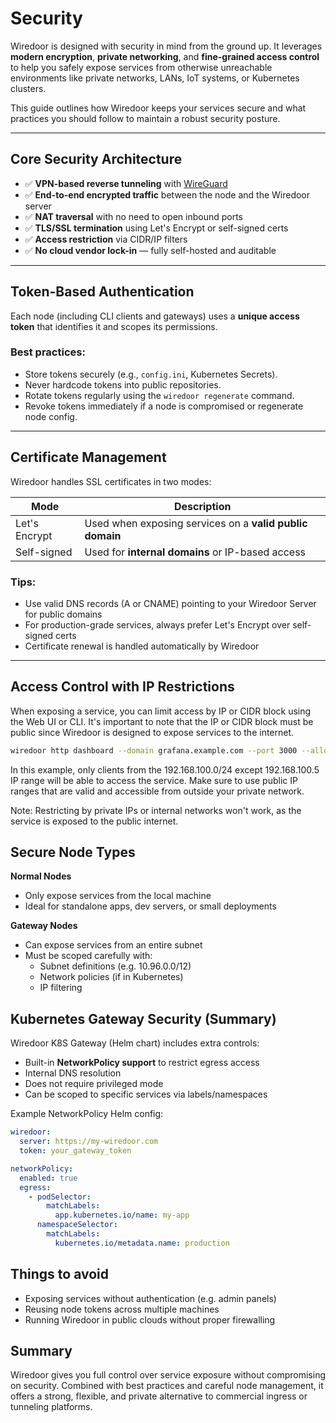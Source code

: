 
# Security

Wiredoor is designed with security in mind from the ground up. It leverages **modern encryption**, **private networking**, 
and **fine-grained access control** to help you safely expose services from otherwise unreachable environments like private networks, 
LANs, IoT systems, or Kubernetes clusters.

This guide outlines how Wiredoor keeps your services secure and what practices you should follow to maintain a robust security posture.

---

## Core Security Architecture

- ✅ **VPN-based reverse tunneling** with [WireGuard](https://www.wireguard.com/)
- ✅ **End-to-end encrypted traffic** between the node and the Wiredoor server
- ✅ **NAT traversal** with no need to open inbound ports
- ✅ **TLS/SSL termination** using Let's Encrypt or self-signed certs
- ✅ **Access restriction** via CIDR/IP filters
- ✅ **No cloud vendor lock-in** — fully self-hosted and auditable

---

## Token-Based Authentication

Each node (including CLI clients and gateways) uses a **unique access token** that identifies it and scopes its permissions.

### Best practices:

- Store tokens securely (e.g., `config.ini`, Kubernetes Secrets).
- Never hardcode tokens into public repositories.
- Rotate tokens regularly using the `wiredoor regenerate` command.
- Revoke tokens immediately if a node is compromised or regenerate node config.

---

## Certificate Management

Wiredoor handles SSL certificates in two modes:

| Mode          | Description                                 |
|---------------|---------------------------------------------|
| Let's Encrypt | Used when exposing services on a **valid public domain** |
| Self-signed   | Used for **internal domains** or IP-based access         |

### Tips:

- Use valid DNS records (A or CNAME) pointing to your Wiredoor Server for public domains
- For production-grade services, always prefer Let's Encrypt over self-signed certs
- Certificate renewal is handled automatically by Wiredoor

---

## Access Control with IP Restrictions

When exposing a service, you can limit access by IP or CIDR block using the Web UI or CLI. It's important to note 
that the IP or CIDR block must be public since Wiredoor is designed to expose services to the internet.

```bash
wiredoor http dashboard --domain grafana.example.com --port 3000 --allow 192.168.100.0/24 --block 192.168.100.5/32
```

In this example, only clients from the 192.168.100.0/24 except 192.168.100.5 IP range will be able to access the service. 
Make sure to use public IP ranges that are valid and accessible from outside your private network.

<Callout type="warning" emoji="⚠️">
  Note: Restricting by private IPs or internal networks won't work, as the service is exposed to the public internet.
</Callout>

## Secure Node Types

**Normal Nodes**

- Only expose services from the local machine
- Ideal for standalone apps, dev servers, or small deployments

**Gateway Nodes**

- Can expose services from an entire subnet
- Must be scoped carefully with:
  - Subnet definitions (e.g. 10.96.0.0/12)
  - Network policies (if in Kubernetes)
  - IP filtering

## Kubernetes Gateway Security (Summary)

Wiredoor K8S Gateway (Helm chart) includes extra controls:

- Built-in **NetworkPolicy support** to restrict egress access
- Internal DNS resolution
- Does not require privileged mode
- Can be scoped to specific services via labels/namespaces

Example NetworkPolicy Helm config:

```yaml filename="values.yaml"
wiredoor:
  server: https://my-wiredoor.com
  token: your_gateway_token

networkPolicy:
  enabled: true
  egress:
    - podSelector:
        matchLabels:
          app.kubernetes.io/name: my-app
      namespaceSelector:
        matchLabels:
          kubernetes.io/metadata.name: production
```

## Things to avoid

- Exposing services without authentication (e.g. admin panels)
- Reusing node tokens across multiple machines
- Running Wiredoor in public clouds without proper firewalling

## Summary

Wiredoor gives you full control over service exposure without compromising on security. Combined with best practices and careful node management, 
it offers a strong, flexible, and private alternative to commercial ingress or tunneling platforms.